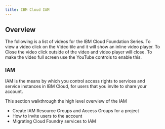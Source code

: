 ```yaml
---
title: IBM Cloud IAM
---
```


## Overview
The following is a list of videos for the IBM Cloud Foundation Series. To view a
video click on the Video tile and it will show an inline video player. To Close the video
click outside of the video and video player will close. To make the video full screen
use the YouTube controls to enable this.

### IAM

IAM is the means by which you control access rights to services and service instances in IBM Cloud, for users that you invite to share your account. 

This section walkthrough the high level overview of the IAM

- Create IAM Resource Groups and Access Groups for a project 
- How to invite users to the account 
- Migrating Cloud Foundry services to IAM 


